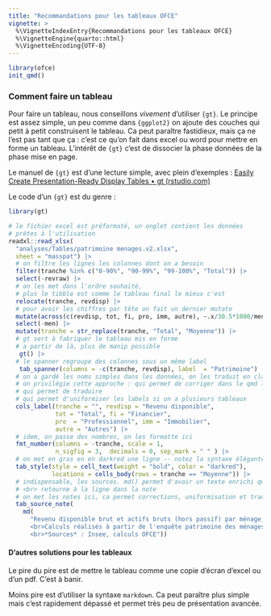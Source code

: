 ```yaml
---
title: "Recommandations pour les tableaux OFCE"
vignette: >
  %\VignetteIndexEntry{Recommandations pour les tableaux OFCE}
  %\VignetteEngine{quarto::html}
  %\VignetteEncoding{UTF-8}
---
```


```r
library(ofce)
init_qmd()

```

### Comment faire un tableau

Pour faire un tableau, nous conseillons *vivement* d'utiliser `{gt}`. Le principe est assez simple, un peu comme dans `{ggplot2}` on ajoute des couches qui petit à petit construisent le tableau. Ca peut paraître fastidieux, mais ça ne l'est pas tant que ça : c'est ce qu'on fait dans excel ou word pour mettre en forme un tableau. L'intérêt de `{gt}` c'est de dissocier la phase données de la phase mise en page.

Le manuel de `{gt}` est d'une lecture simple, avec plein d’exemples : [Easily Create Presentation-Ready Display Tables • gt (rstudio.com)](https://gt.rstudio.com/)

Le code d'un `{gt}` est du genre :

```r
library(gt)

# le fichier excel est préformaté, un onglet contient les données 
# prêtes à l'utilisation
readxl::read_xlsx(
  "analyses/Tables/patrimoine menages.v2.xlsx", 
  sheet = "masspat") |> 
  # on filtre les lignes les colonnes dont on a besoin
  filter(tranche %in% c("0-90%", "90-99%", "99-100%", "Total")) |> 
  select(-revraw) |> 
  # on les met dans l'ordre souhaité, 
  # plus le tibble est comme le tableau final le mieux c'est
  relocate(tranche, revdisp) |> 
  # pour avoir les chiffres par tête on fait un dernier mutate
  mutate(across(c(revdisp, tot, fi, pro, imm, autre), ~.x/30.5*1000/men)) |>
  select(-men) |> 
  mutate(tranche = str_replace(tranche, "Total", "Moyenne")) |>
  # gt sert à fabriquer le tableau mis en forme
  # a partir de là, plus de manip possible
   gt() |> 
  # le spanner regroupe des colonnes sous un même label
   tab_spanner(columns = -c(tranche, revdisp), label  = "Patrimoine") |> 
  # on a gardé les noms simples dans les données, on les traduit en clair ici
  # on privilégie cette approche : qui permet de corriger dans le qmd le texte
  # qui permet de traduire
  # qui permet d'uniformiser les labels si on a plusieurs tableaux
  cols_label(tranche = "", revdisp = "Revenu disponible", 
             tot = "Total", fi = "Financier", 
             pro  = "Professionnel", imm = "Immobilier", 
             autre = "Autres") |> 
  # idem, on passe des nombres, on les formatte ici
  fmt_number(columns = -tranche, scale = 1,
             n_sigfig = 3,  decimals = 0, sep_mark = " " ) |> 
  # on met en gras en en darkred une ligne -- notez la syntaxe élégante de gt
  tab_style(style = cell_text(weight = "bold", color = "darkred"), 
            locations = cells_body(rows = tranche == "Moyenne")) |> 
  # indispensable, les sources. md() permet d'avoir un texte enrichi qui comprend markdown
  # <br> retourne à la ligne dans la note
  # on met les notes ici, ca permet corrections, uniformisation et traduction
  tab_source_note(
    md(
      "Revenu disponible brut et actifs bruts (hors passif) par ménage, en euros, année 2022
      <br>Calculs réalisés à partir de l'enquête patrimoine des ménages 2017-2018 de l'Insee croisés avec les comptes nationaux du patrimoine de l'Insee de 2022
      <br>*Sources* : Insee, calculs OFCE"))
```

#### D'autres solutions pour les tableaux

Le pire du pire est de mettre le tableau comme une copie d'écran d'excel ou d'un pdf. C'est à banir.

Moins pire est d'utiliser la syntaxe `markdown`. Ca peut paraître plus simple mais c'est rapidement dépassé et permet très peu de présentation avancée.
